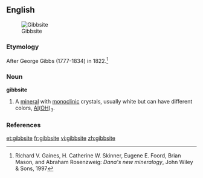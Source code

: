 ==English==
[[Image:Gibbsite Aluminum hydroxide Minas Gerais, Brazil 2998.jpg|thumb|Gibbsite]]

===Etymology===

After George Gibbs (1777-1834) in 1822.<ref>Richard V. Gaines, H. Catherine W. Skinner, Eugene E. Foord, Brian Mason, and Abraham Rosenzweig: ''Dana's new mineralogy'', John Wiley & Sons, 1997</ref>

===Noun===
'''gibbsite'''

#{{mineralogy}} A [[mineral]] with [[monoclinic]] crystals, usually white but can have different colors, [[aluminum|Al]]([[oxygen|O]][[hydrogen|H]])<sub>3</sub>.

===References===
<references/>

[[et:gibbsite]]
[[fr:gibbsite]]
[[vi:gibbsite]]
[[zh:gibbsite]]
